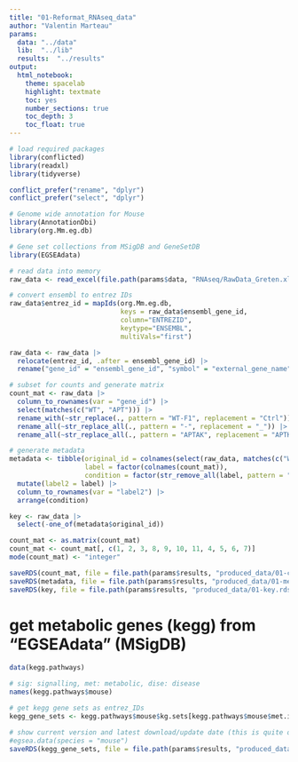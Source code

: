 ```yaml
---
title: "01-Reformat_RNAseq_data"
author: "Valentin Marteau"
params:
  data: "../data"
  lib:  "../lib"
  results:  "../results"
output:
  html_notebook:
    theme: spacelab
    highlight: textmate
    toc: yes
    number_sections: true
    toc_depth: 3
    toc_float: true
---
```


```r
# load required packages
library(conflicted)
library(readxl)
library(tidyverse)

conflict_prefer("rename", "dplyr")
conflict_prefer("select", "dplyr")

# Genome wide annotation for Mouse
library(AnnotationDbi)
library(org.Mm.eg.db)

# Gene set collections from MSigDB and GeneSetDB
library(EGSEAdata)
```

```r
# read data into memory
raw_data <- read_excel(file.path(params$data, "RNAseq/RawData_Greten.xls"))

# convert ensembl to entrez IDs
raw_data$entrez_id = mapIds(org.Mm.eg.db,
                            keys = raw_data$ensembl_gene_id,
                            column="ENTREZID",
                            keytype="ENSEMBL",
                            multiVals="first")

raw_data <- raw_data |> 
  relocate(entrez_id, .after = ensembl_gene_id) |> 
  rename("gene_id" = "ensembl_gene_id", "symbol" = "external_gene_name")

# subset for counts and generate matrix
count_mat <- raw_data |>
  column_to_rownames(var = "gene_id") |>
  select(matches(c("WT", "APT"))) |>
  rename_with(~str_replace(., pattern = "WT-F1", replacement = "Ctrl")) |>
  rename_all(~str_replace_all(., pattern = "-", replacement = "_")) |>
  rename_all(~str_replace_all(., pattern = "APTAK", replacement = "APTKA"))

# generate metadata
metadata <- tibble(original_id = colnames(select(raw_data, matches(c("WT", "APT")))),
                   label = factor(colnames(count_mat)),
                   condition = factor(str_remove_all(label, pattern = "_[:digit:]"), levels = c("Ctrl", "APTK", "APTKA"))) |>
  mutate(label2 = label) |>
  column_to_rownames(var = "label2") |>
  arrange(condition)

key <- raw_data |>
  select(-one_of(metadata$original_id))

count_mat <- as.matrix(count_mat)
count_mat <- count_mat[, c(1, 2, 3, 8, 9, 10, 11, 4, 5, 6, 7)]
mode(count_mat) <- "integer"

saveRDS(count_mat, file = file.path(params$results, "produced_data/01-count_mat.rds"))
saveRDS(metadata, file = file.path(params$results, "produced_data/01-metadata.rds"))
saveRDS(key, file = file.path(params$results, "produced_data/01-key.rds"))
```

# get metabolic genes (kegg) from "EGSEAdata" (MSigDB)
```r
data(kegg.pathways)

# sig: signalling, met: metabolic, dise: disease
names(kegg.pathways$mouse)

# get kegg gene sets as entrez_IDs
kegg_gene_sets <- kegg.pathways$mouse$kg.sets[kegg.pathways$mouse$met.idx]

# show current version and latest download/update date (this is quite old ...)
#egsea.data(species = "mouse")
saveRDS(kegg_gene_sets, file = file.path(params$results, "produced_data/01-kegg_gene_sets.rds"))
```